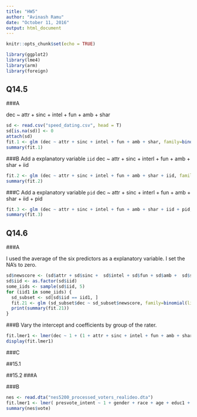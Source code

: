 ```yaml
---
title: "HW5"
author: "Avinash Ramu"
date: "October 11, 2016"
output: html_document
---
```


```r
knitr::opts_chunk$set(echo = TRUE)
```

```r
library(ggplot2)
library(lme4)
library(arm)
library(foreign)
```

## Q14.5
###A

dec ~ attr + sinc + intel + fun + amb + shar

```r
sd <- read.csv("speed_dating.csv", head = T)
sd[is.na(sd)] <- 0
attach(sd)
fit.1 <- glm (dec ~ attr + sinc + intel + fun + amb + shar, family=binomial(link="logit"))
summary(fit.1)
```

###B
Add a explanatory variable `iid`
dec ~ attr + sinc + interl + fun + amb + shar + iid
```r
fit.2 <- glm (dec ~ attr + sinc + intel + fun + amb + shar + iid, family=binomial(link="logit"))
summary(fit.2)
```

###C
Add a explanatory variable `pid`
dec ~ attr + sinc + interl + fun + amb + shar + iid + pid

```r
fit.3 <- glm (dec ~ attr + sinc + intel + fun + amb + shar + iid + pid, family=binomial(link="logit"))
summary(fit.3)
```

## Q14.6


###A

I used the average of the six predictors as a explanatory variable. I set the NA's to zero.

```r
sd$newscore <- (sd$attr + sd$sinc +  sd$intel + sd$fun + sd$amb +  sd$shar)/6
sd$iid <- as.factor(sd$iid)
some_iids <- sample(sd$iid, 5)
for (iid1 in some_iids) {
  sd_subset <- sd[sd$iid == iid1, ]
  fit.21 <- glm (sd_subset$dec ~ sd_subset$newscore, family=binomial(link="logit"))
  print(summary(fit.21))
}

```



###B
Vary the intercept and coefficients by group of the rater.

```r
fit.lmer1 <- lmer(dec ~ 1 + (1 + attr + sinc + intel + fun + amb + shar | iid), data=sd)
display(fit.lmer1)
```

###C


##15.1

##15.2
###A

###B
```r
nes <- read.dta("nes5200_processed_voters_realideo.dta")
fit.lmer1 <- lmer( presvote_intent ~ 1 + gender + race + age + educ1 + income + religion + (1 + ideology | state), data = nes)
summary(nes$vote)
```
